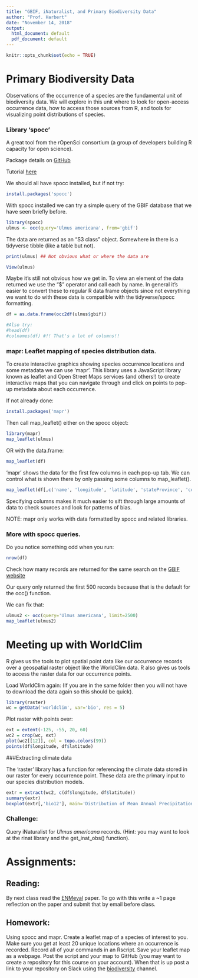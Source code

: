 ```yaml
---
title: "GBIF, iNaturalist, and Primary Biodiversity Data"
author: "Prof. Harbert"
date: "November 14, 2018"
output:
  html_document: default
  pdf_document: default
---
```


```r
knitr::opts_chunk$set(echo = TRUE)
```

# Primary Biodiversity Data

Observations of the occurrence of a species are the fundamental unit of biodiversity data. We will explore in this unit where to look for open-access occurrence data, how to access those sources from R, and tools for visualizing point distributions of species.

### Library 'spocc'

A great tool from the rOpenSci consortium (a group of developers building R capacity for open science).

Package details on [GitHub](https://github.com/ropensci/spocc)

Tutorial [here](https://ropensci.org/tutorials/spocc_tutorial/)

We should all have spocc installed, but if not try:

```r

install.packages('spocc')

```


With spocc installed we can try a simple query of the GBIF database that we have seen briefly before. 

```r
library(spocc)
ulmus <- occ(query='Ulmus americana', from='gbif')
```

The data are returned as an "S3 class" object. Somewhere in there is a tidyverse tibble (like a table but not).

```r
print(ulmus) ## Not obvious what or where the data are
```

```r
View(ulmus)
```

Maybe it's still not obvious how we get in. To view an element of the data returned we use the "$" operator and call each by name. In general it's easier to convert these to regular R data frame objects since not everything we want to do with these data is compatible with the tidyverse/spocc formatting.

```r

df = as.data.frame(occ2df(ulmus$gbif))

#Also try:
#head(df)
#colnames(df) #!! That's a lot of columns!!

```


### mapr: Leaflet mapping of species distribution data.

To create interactive graphics showing species occurrence locations and some metadata we can use 'mapr'. This library uses a JavaScript library known as leaflet and Open Street Maps services (and others!) to create interactive maps that you can navigate through and click on points to pop-up metadata about each occurrence.

If not already done:
```r
install.packages('mapr')
```

Then call map_leaflet() either on the spocc object:

```r
library(mapr)
map_leaflet(ulmus)

```

OR with the data.frame:

```r
map_leaflet(df)
```


'mapr' shows the data for the first few columns in each pop-up tab. We can control what is shown there by only passing some columns to map_leaflet(). 

```r
map_leaflet(df[,c('name', 'longitude', 'latitude', 'stateProvince', 'country', 'year', 'occurrenceID')])
```

Specifying columns makes it much easier to sift through large amounts of data to check sources and look for patterns of bias.

NOTE: mapr only works with data formatted by spocc and related libraries.

### More with spocc queries.

Do you notice something odd when you run:

```r
nrow(df)
```

Check how many records are returned for the same search on the [GBIF website](https://www.gbif.org/species/5361872) 

Our query only returned the first 500 records because that is the default for the occ() function.

We can fix that:

```r
ulmus2 <- occ(query='Ulmus americana', limit=2500)
map_leaflet(ulmus2)
```

# Meeting up with WorldClim

R gives us the tools to plot spatial point data like our occurrence records over a geospatial raster object like the WorldClim data. R also gives us tools to access the raster data for our occurrence points.

Load WorldClim again: (If you are in the same folder then you will not have to download the data again so this should be quick).

```r
library(raster)
wc = getData('worldclim', var='bio', res = 5)

```
Plot raster with points over:

```r
ext = extent(-125, -55, 20, 60)
wc2 = crop(wc, ext)
plot(wc2[[12]], col = topo.colors(99))
points(df$longitude, df$latitude)

```

###Extracting climate data

The 'raster' library has a function for referencing the climate data stored in our raster for every occurrence point. These data are the primary input to our species distribution models.

```r
extr = extract(wc2, c(df$longitude, df$latitude))
summary(extr)
boxplot(extr[,'bio12'], main='Distribution of Mean Annual Precipitation for occurrence of Ulmus americana')
```


### Challenge:

Query iNaturalist for *Ulmus americana* records. (Hint: you may want to look at the rinat library and the get_inat_obs() function).

# Assignments:

## Reading:

By next class read the [ENMeval](https://besjournals.onlinelibrary.wiley.com/doi/pdf/10.1111/2041-210X.12261) paper. To go with this write a ~1 page reflection on the paper and submit that by email before class.


## Homework:

Using spocc and mapr. Create a leaflet map of a species of interest to you. Make sure you get at least 20 unique locations where an occurrence is recorded. Record all of your commands in an Rscript. Save your leaflet map as a webpage. Post the script and your map to GitHub (you may want to create a repository for this course on your account). When that is up post a link to your repository on Slack using the [biodiversity](https://bio200-bioinformatics.slack.com/messages/CE3344LE4) channel. 